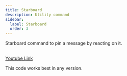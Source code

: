 ```yaml
---
title: Starboard
description: Utility command
sidebar:
  label: Starboard
  order: 3
---
```



Starboard command to pin a message by reacting on it.

<YouTube id="qj9yBGNXuyY" />

<a href="https://youtu.be/qj9yBGNXuyY?si=aK8as8wWPIJcTFVG">
  <br />
  Youtube Link
</a>

This code works best in any version.

